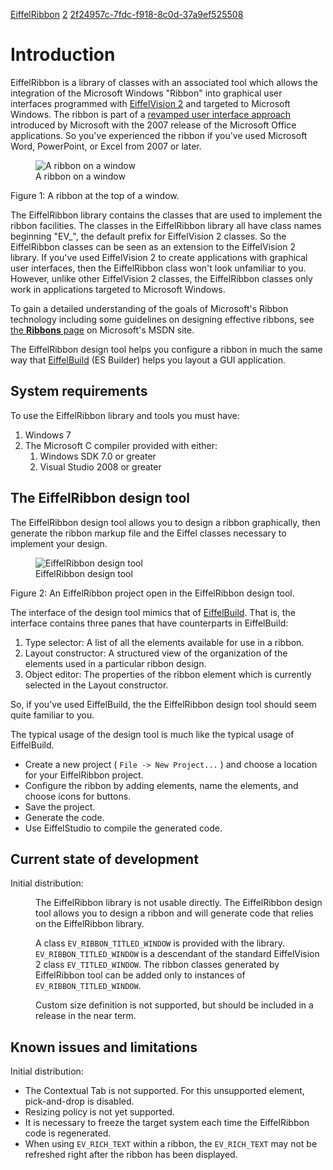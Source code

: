 [[Property:title|EiffelRibbon]]
[[Property:weight|2]]
[[Property:uuid|2f24957c-7fdc-f918-8c0d-37a9ef525508]]
{{UnderConstruction}}


=Introduction=

EiffelRibbon is a library of classes with an associated tool which allows the integration of the Microsoft Windows "Ribbon" into graphical user interfaces programmed with [[EiffelVision 2]] and targeted to Microsoft Windows. The ribbon is part of a [http://msdn.microsoft.com/en-us/library/aa338198.aspx#office2007uifordevelopers_detaileddesignofthenewuisystem revamped user interface approach] introduced by Microsoft with the 2007 release of the Microsoft Office applications. So you've experienced the ribbon if you've used Microsoft Word, PowerPoint, or Excel from 2007 or later. 


{{note|''Although EiffelRibbon classes work with EiffelVision 2 which is multi-platform, systems using EiffelRibbon can be targeted only to the Microsoft Windows platform.''}}


[[Image:EiffelRibbon window 01|A ribbon on a window]]

Figure 1: A ribbon at the top of a window.


The EiffelRibbon library contains the classes that are used to implement the ribbon facilities. The classes in the EiffelRibbon library all have class names beginning "EV_", the default prefix for EiffelVision 2 classes. So the EiffelRibbon classes can be seen as an extension to the EiffelVision 2 library. If you've used EiffelVision 2 to create applications with graphical user interfaces, then the EiffelRibbon class won't look unfamiliar to you. However, unlike other EiffelVision 2 classes, the EiffelRibbon classes only work in applications targeted to Microsoft Windows.

To gain a detailed understanding of the goals of Microsoft's Ribbon technology including some guidelines on designing effective ribbons, see [http://msdn.microsoft.com/en-us/library/cc872782.aspx the '''Ribbons''' page] on Microsoft's MSDN site. 

The EiffelRibbon design tool helps you configure a ribbon in much the same way that [[EiffelBuild|EiffelBuild]] (ES Builder) helps you layout a GUI application.


==System requirements==

To use the EiffelRibbon library and tools you must have:

# Windows 7
# The Microsoft C compiler provided with either:
## Windows SDK 7.0 or greater
## Visual Studio 2008 or greater


==The EiffelRibbon design tool==

The EiffelRibbon design tool allows you to design a ribbon graphically, then generate the ribbon markup file and the Eiffel classes necessary to implement your design. 


[[Image:EiffelRibbon design tool 01|EiffelRibbon design tool]]

Figure 2: An EiffelRibbon project open in the EiffelRibbon design tool.


The interface of the design tool mimics that of [[EiffelBuild|EiffelBuild]]. That is, the interface contains three panes that have counterparts in EiffelBuild:

# Type selector: A list of all the elements available for use in a ribbon.
# Layout constructor: A structured view of the organization of the elements used in a particular ribbon design.
# Object editor: The properties of the ribbon element which is currently selected in the Layout constructor.

So, if you've used EiffelBuild, the the EiffelRibbon design tool should seem quite familiar to you. 

The typical usage of the design tool is much like the typical usage of EiffelBuild. 

* Create a new project ( <code lang="text">File -> New Project...</code> ) and choose a location for your EiffelRibbon project.
* Configure the ribbon by adding elements, name the elements, and choose icons for buttons.
* Save the project.
* Generate the code.
* Use EiffelStudio to compile the generated code.


==Current state of development==

Initial distribution:
:The EiffelRibbon library is not usable directly. The EiffelRibbon design tool allows you to design a ribbon and will generate code that relies on the EiffelRibbon library.

:A class <code>EV_RIBBON_TITLED_WINDOW</code> is provided with the library. <code>EV_RIBBON_TITLED_WINDOW</code> is a descendant of the standard EiffelVision 2 class <code>EV_TITLED_WINDOW</code>. The ribbon classes generated by EiffelRibbon tool can be added only to instances of <code>EV_RIBBON_TITLED_WINDOW</code>.

:Custom size definition is not supported, but should be included in a release in the near term.


==Known issues and limitations==

Initial distribution:

* The Contextual Tab is not supported. For this unsupported element, pick-and-drop is disabled.
* Resizing policy is not yet supported.
* It is necessary to freeze the target system each time the EiffelRibbon code is regenerated. 
* When using <code>EV_RICH_TEXT</code> within a ribbon, the <code>EV_RICH_TEXT</code> may not be refreshed right after the ribbon has been displayed.






